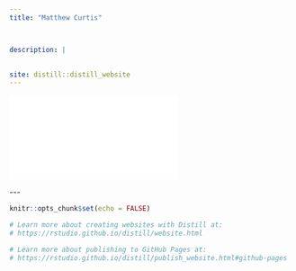 ```yaml
---
title: "Matthew Curtis"



description: |

 
site: distill::distill_website
---
```


![](images/curtis-cv.pdf)

\-\--

```r
knitr::opts_chunk$set(echo = FALSE)

# Learn more about creating websites with Distill at:
# https://rstudio.github.io/distill/website.html

# Learn more about publishing to GitHub Pages at:
# https://rstudio.github.io/distill/publish_website.html#github-pages

```
